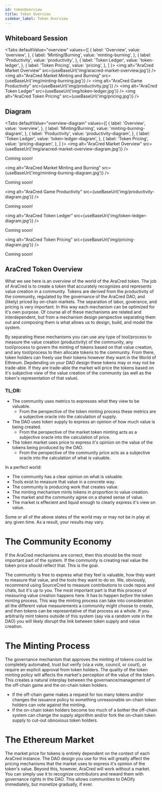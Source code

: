 ```yaml
---
id: tokenOverview
title: Token Overview 
sidebar_label: Token Overview 
---
```



## Whiteboard Session

<Tabs
  defaultValue="overview"
  values={[
    { label: 'Overview', value: 'overview', },
    { label: 'Minting/Burning', value: 'minting-burning', },
    { label: 'Productivity', value: 'productivity', },
    { label: 'Token Ledger', value: 'token-ledger', },
    { label: 'Token Pricing', value: 'pricing', },
  ]
}>
    <TabItem value="overview">
        <img alt="AraCred Market Overview" src={useBaseUrl('img/aracred-market-overview.jpg')} />
    </TabItem>
    <TabItem value="minting-burning">
        <img alt="AraCred Market Minting and Burning" src={useBaseUrl('img/minting-burning.jpg')} />
    </TabItem>
    <TabItem value="productivity">
        <img alt="AraCred Game Productivity" src={useBaseUrl('img/productivity.jpg')} />
    </TabItem>
    <TabItem value="token-ledger">
        <img alt="AraCred Token Ledger" src={useBaseUrl('img/token-ledger.jpg')} />
    </TabItem>
    <TabItem value="pricing">
        <img alt="AraCred Token Pricing" src={useBaseUrl('img/pricing.jpg')} />
    </TabItem>
</Tabs>

## Diagram

<Tabs
  defaultValue="overview-diagram"
  values={[
    { label: 'Overview', value: 'overview', },
    { label: 'Minting/Burning', value: 'minting-burning-diagram', },
    { label: 'Productivity', value: 'productivity-diagram', },
    { label: 'Token Ledger', value: 'token-ledger-diagram', },
    { label: 'Token Pricing', value: 'pricing-diagram', },
  ]
}>
    <TabItem value="overview-diagram">
        <img alt="AraCred Market Overview" src={useBaseUrl('img/aracred-market-overview-diagram.jpg')} />
        <p>Coming soon!</p>
    </TabItem>
    <TabItem value="minting-burning-diagram">
        <img alt="AraCred Market Minting and Burning" src={useBaseUrl('img/minting-burning-diagram.jpg')} />
        <p>Coming soon!</p>
    </TabItem>
    <TabItem value="productivity-diagram">
        <img alt="AraCred Game Productivity" src={useBaseUrl('img/productivity-diagram.jpg')} />
        <p>Coming soon!</p>
    </TabItem>
    <TabItem value="token-ledger-diagram">
        <img alt="AraCred Token Ledger" src={useBaseUrl('img/token-ledger-diagram.jpg')} />
        <p>Coming soon!</p>
    </TabItem>
    <TabItem value="pricing-diagram">
        <img alt="AraCred Token Pricing" src={useBaseUrl('img/pricing-diagram.jpg')} />
        <p>Coming soon!</p>
    </TabItem>
</Tabs>

## AraCred Token Overview

What we see here is an overview of the world of the AraCred token. The job of AraCred is to create a token that accurately recognizes and represents value creation in a community. Tokens are derived from the productivity of the community, regulated by the governance of the AraCred DAO, and (likely) priced by on-chain markets. The separation of labor, goverance, and pricing is very important. In this way each mechanism can be optimized for it's own purpose. Of course all of these mechanisms are related and interdependent, but from a mechanism design perspective separating them out and composing them is what allows us to design, build, and model the system. 

By separating these mechanisms you can use any type of tool/process to measure the value creation (productivity) of the community, any tool/process to govern the minting of tokens based on that value creation, and any tool/process to then allocate tokens to the community. From there, token holders can freely use their tokens however they want in the World of Ethreum. Depdending on your DAO design these tokens may or may not be trade-able. If they are trade-able the market will price the tokens based on it's subjective view of the value creation of the community (as well as the token's representation of that value). 

### TL;DR:
- The community uses metrics to expresses what they view to be valuable.
  - From the perspective of the token minting process these metrics are a subjective oracle into the calculation of supply.
- The DAO uses token supply to express an opinion of how much value is being created.
  - From the perspective of the market token minting acts as a subjective oracle into the calculation of price.
- The token market uses price to express it's opinion on the value of the tokens being produced by the DAO.
  - From the perspective of the community price acts as a subjective oracle into the calculation of what is valuable.

In a perfect world:
- The community has a clear opinion on what is valuable.
- Tools exist to measure that value in a concrete way.
- The community is producing work that creates value. 
- The minting mechanism mints tokens in proportion to value creation.
- The market and the community agree on a shared sense of value.
- The market is effecient and liquid enough to clearly express it's view on value.  

Some or all of the above states of the world may or may not be in play at any given time. As a result, your results may vary.

# The Community Economy

If the AraCred mechanisms are correct, then this should be the most important part of the system. If the community is creating real value the token price should reflect that. This is the goal.

The community is free to express what they feel is valuable, how they want to measure that value, and the tools they want to do so. We, obviously, recommend using SourceCred to measure contributions to code repos and chats, but it's up to you. The most important part is that this process of measuring value creation happens here. It has to happen _before_ the token minting process. This way the minting process can take into consideration all the different value measurements a community might choose to create, and then tokens can be representative of that process as a whole. If you arbitrarily mint tokens outside of this system (say via a random vote in the DAO) you will likely disrupt the link between token supply and value creation. 

# The Minting Process

The governance mechanism that approves the minting of tokens could be completely automated, trust but verify (via a vote, council, or court), or require an explicit approval from token holders. The quality of the token minting policy will affects the market's perception of the value of the token. This creates a natural interplay between the governance/management of the off-chain game and the on-chain token holders. 
- If the off-chain game makes a request for too many tokens and/or changes the issuance policy to something unreasonable on-chain token holders can vote against the minting.
- If the on-chain token holders become too much of a bother the off-chain system can change the supply algorithm and/or fork the on-chain token supply to cut-out obnoxious token holders.

# The Ethereum Market

The market price for tokens is entirely dependent on the context of each AraCred instance. The DAO design you use for this will greatly affect the pricing mechanisms that the market uses to express it's opinion of the token's value. Beyond this, however, AraCred will work without a market. You can simply use it to recognize contributors and reward them with governance rights in the DAO. This allows communities to DAOify immediately, but monetize gradually, if ever.  